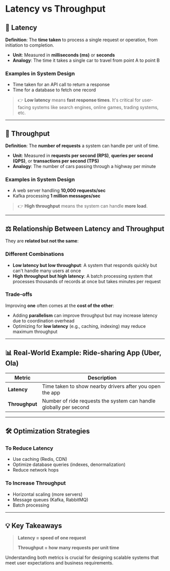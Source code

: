 # Latency vs Throughput

## 📌 Latency

**Definition**: The **time taken** to process a single request or operation, from initiation to completion.

- **Unit**: Measured in **milliseconds (ms)** or **seconds**
- **Analogy**: The time it takes a single car to travel from point A to point B

### Examples in System Design
- Time taken for an API call to return a response
- Time for a database to fetch one record

> 👉 **Low latency** means **fast response times**. It's critical for user-facing systems like search engines, online games, trading systems, etc.

---

## 📌 Throughput

**Definition**: The **number of requests** a system can handle per unit of time.

- **Unit**: Measured in **requests per second (RPS)**, **queries per second (QPS)**, or **transactions per second (TPS)**
- **Analogy**: The number of cars passing through a highway per minute

### Examples in System Design
- A web server handling **10,000 requests/sec**
- Kafka processing **1 million messages/sec**

> 👉 **High throughput** means the system can handle **more load**.

---

## ⚖️ Relationship Between Latency and Throughput

They are **related but not the same**:

### Different Combinations
- **Low latency but low throughput**: A system that responds quickly but can't handle many users at once
- **High throughput but high latency**: A batch processing system that processes thousands of records at once but takes minutes per request

### Trade-offs
Improving **one** often comes at the **cost of the other**:
- Adding **parallelism** can improve throughput but may increase latency due to coordination overhead
- Optimizing for **low latency** (e.g., caching, indexing) may reduce maximum throughput

---

## 📊 Real-World Example: Ride-sharing App (Uber, Ola)

| Metric | Description |
|--------|-------------|
| **Latency** | Time taken to show nearby drivers after you open the app |
| **Throughput** | Number of ride requests the system can handle globally per second |

---

## 🛠 Optimization Strategies

### To Reduce Latency
- Use caching (Redis, CDN)
- Optimize database queries (indexes, denormalization)
- Reduce network hops

### To Increase Throughput
- Horizontal scaling (more servers)
- Message queues (Kafka, RabbitMQ)
- Batch processing

---

## 💡 Key Takeaways

> **Latency = speed of one request**
>
> **Throughput = how many requests per unit time**

Understanding both metrics is crucial for designing scalable systems that meet user expectations and business requirements.

